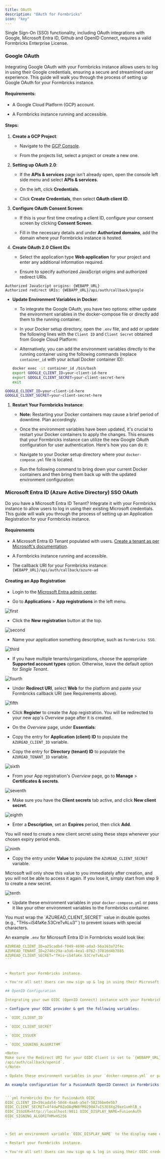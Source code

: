 ```yaml
---
title: OAuth
description: "OAuth for Formbricks"
icon: "key"
---
```


<Note>
  Single Sign-On (SSO) functionality, including OAuth integrations with Google,
  Microsoft Entra ID, Github and OpenID Connect, requires a valid Formbricks
  Enterprise License.
</Note>

### Google OAuth

Integrating Google OAuth with your Formbricks instance allows users to log in using their Google credentials, ensuring a secure and streamlined user experience. This guide will walk you through the process of setting up Google OAuth for your Formbricks instance.

#### Requirements:

- A Google Cloud Platform (GCP) account.

- A Formbricks instance running and accessible.

#### Steps:

1. **Create a GCP Project**:

   - Navigate to the [GCP Console](https://console.cloud.google.com/).

   - From the projects list, select a project or create a new one.

2. **Setting up OAuth 2.0**:

   - If the **APIs & services** page isn't already open, open the console left side menu and select **APIs & services**.

   - On the left, click **Credentials**.

   - Click **Create Credentials**, then select **OAuth client ID**.

3. **Configure OAuth Consent Screen**:

   - If this is your first time creating a client ID, configure your consent screen by clicking **Consent Screen**.

   - Fill in the necessary details and under **Authorized domains**, add the domain where your Formbricks instance is hosted.

4. **Create OAuth 2.0 Client IDs**:

   - Select the application type **Web application** for your project and enter any additional information required.

   - Ensure to specify authorized JavaScript origins and authorized redirect URIs.

```{{ Redirect & Origin URLs
Authorized JavaScript origins: {WEBAPP_URL}
Authorized redirect URIs: {WEBAPP_URL}/api/auth/callback/google
```

- **Update Environment Variables in Docker**:

  - To integrate the Google OAuth, you have two options: either update the environment variables in the docker-compose file or directly add them to the running container.

  - In your Docker setup directory, open the `.env` file, and add or update the following lines with the `Client ID` and `Client Secret` obtained from Google Cloud Platform:

  - Alternatively, you can add the environment variables directly to the running container using the following commands (replace `container_id` with your actual Docker container ID):

  ```sh Shell commands
  docker exec -it container_id /bin/bash
  export GOOGLE_CLIENT_ID=your-client-id-here
  export GOOGLE_CLIENT_SECRET=your-client-secret-here
  exit
  ```

```sh env file
GOOGLE_CLIENT_ID=your-client-id-here
GOOGLE_CLIENT_SECRET=your-client-secret-here
```

1. **Restart Your Formbricks Instance**:

   - **Note:** Restarting your Docker containers may cause a brief period of downtime. Plan accordingly.

   - Once the environment variables have been updated, it's crucial to restart your Docker containers to apply the changes. This ensures that your Formbricks instance can utilize the new Google OAuth configuration for user authentication. Here's how you can do it:

   - Navigate to your Docker setup directory where your `docker-compose.yml` file is located.

   - Run the following command to bring down your current Docker containers and then bring them back up with the updated environment configuration:

### Microsoft Entra ID (Azure Active Directory) SSO OAuth

Do you have a Microsoft Entra ID Tenant? Integrate it with your Formbricks instance to allow users to log in using their existing Microsoft credentials. This guide will walk you through the process of setting up an Application Registration for your Formbricks instance.

#### Requirements

- A Microsoft Entra ID Tenant populated with users. [Create a tenant as per Microsoft's documentation](https://learn.microsoft.com/en-us/entra/fundamentals/create-new-tenant).

- A Formbricks instance running and accessible.

- The callback URI for your Formbricks instance: `{WEBAPP_URL}/api/auth/callback/azure-ad`

#### Creating an App Registration

- Login to the [Microsoft Entra admin center](https://entra.microsoft.com/).

- Go to **Applications** > **App registrations** in the left menu.

![first](https://res.cloudinary.com/dwdb9tvii/image/upload/v1738250153/image_tobdth.jpg)

- Click the **New registration** button at the top.

![second](https://res.cloudinary.com/dwdb9tvii/image/upload/v1738250228/image_dmz75t.jpg)

- Name your application something descriptive, such as `Formbricks SSO`.

![third](https://res.cloudinary.com/dwdb9tvii/image/upload/v1738250292/image_rooa3w.jpg)

- If you have multiple tenants/organizations, choose the appropriate **Supported account types** option. Otherwise, leave the default option for _Single Tenant_.

![fourth](https://res.cloudinary.com/dwdb9tvii/image/upload/v1738250542/image_nyndzo.jpg)

- Under **Redirect URI**, select **Web** for the platform and paste your Formbricks callback URI (see Requirements above).

![fifth](https://res.cloudinary.com/dwdb9tvii/image/upload/v1738250776/image_s3pgb6.jpg)

- Click **Register** to create the App registration. You will be redirected to your new app's _Overview_ page after it is created.

- On the _Overview_ page, under **Essentials**:

- Copy the entry for **Application (client) ID** to populate the `AZUREAD_CLIENT_ID` variable.

- Copy the entry for **Directory (tenant) ID** to populate the `AZUREAD_TENANT_ID` variable.

![sixth](https://res.cloudinary.com/dwdb9tvii/image/upload/v1738250876/image_dj2vi5.jpg)

- From your App registration's _Overview_ page, go to **Manage** > **Certificates & secrets**.

![seventh](https://res.cloudinary.com/dwdb9tvii/image/upload/v1738250913/image_p4zknw.jpg)

- Make sure you have the **Client secrets** tab active, and click **New client secret**.

![eighth](https://res.cloudinary.com/dwdb9tvii/image/upload/v1738250973/image_kyjray.jpg)

- Enter a **Description**, set an **Expires** period, then click **Add**.

<Note>
  You will need to create a new client secret using these steps whenever your
  chosen expiry period ends.
</Note>

![ninth](https://res.cloudinary.com/dwdb9tvii/image/upload/v1738251467/image_bkirq4.jpg)

- Copy the entry under **Value** to populate the `AZUREAD_CLIENT_SECRET` variable.

<Note>
  Microsoft will only show this value to you immediately after creation, and you
  will not be able to access it again. If you lose it, simply start from step 9
  to create a new secret.
</Note>

![tenth](https://res.cloudinary.com/dwdb9tvii/image/upload/v1738251234/image_jen6tp.jpg)

- Update these environment variables in your `docker-compose.yml` or pass it like your other environment variables to the Formbricks container.

<Note>
  You must wrap the `AZUREAD_CLIENT_SECRET` value in double quotes (e.g.,
  "THis~iS4faKe.53CreTvALu3"`) to prevent issues with special characters.
</Note>

An example `.env` for Microsoft Entra ID in Formbricks would look like:

````yml Formbricks Env for Microsoft Entra ID SSO
AZUREAD_CLIENT_ID=a25cadbd-f049-4690-ada3-56a163a72f4c
AZUREAD_TENANT_ID=2746c29a-a3a6-4ea1-8762-37816d4b7885
AZUREAD_CLIENT_SECRET="THis~iS4faKe.53CreTvALu3"
```


- Restart your Formbricks instance.

- You're all set! Users can now sign up & log in using their Microsoft credentials associated with your Entra ID Tenant.

## OpenID Configuration

Integrating your own OIDC (OpenID Connect) instance with your Formbricks instance allows users to log in using their OIDC credentials, ensuring a secure and streamlined user experience. Please follow the steps below to set up OIDC for your Formbricks instance.

- Configure your OIDC provider & get the following variables:

- `OIDC_CLIENT_ID`

- `OIDC_CLIENT_SECRET`

- `OIDC_ISSUER`

- `OIDC_SIGNING_ALGORITHM`

<Note>
Make sure the Redirect URI for your OIDC Client is set to `{WEBAPP_URL}
/api/auth/callback/openid`.
</Note>

- Update these environment variables in your `docker-compose.yml` or pass it directly to the running container.

An example configuration for a FusionAuth OpenID Connect in Formbricks would look like:


```yml Formbricks Env for FusionAuth OIDC
OIDC_CLIENT_ID=59cada54-56d4-4aa8-a5e7-5823bbe0e5b7
OIDC_CLIENT_SECRET=4f4dwP0ZoOAqMW8fM9290A7uIS3E8Xg29xe1umhlB_s
OIDC_ISSUER=http://localhost:9011 OIDC_DISPLAY_NAME=FusionAuth
OIDC_SIGNING_ALGORITHM=HS256
```


- Set an environment variable `OIDC_DISPLAY_NAME` to the display name of your OIDC provider.

- Restart your Formbricks instance.

- You're all set! Users can now sign up & log in using their OIDC credentials.
````
